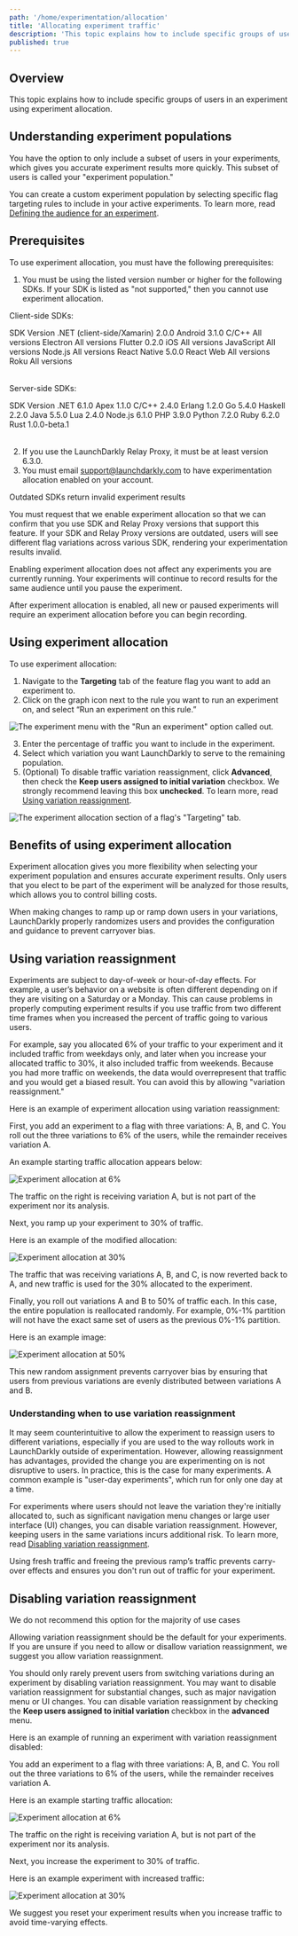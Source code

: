 ```yaml
---
path: '/home/experimentation/allocation'
title: 'Allocating experiment traffic'
description: 'This topic explains how to include specific groups of users in an experiment using experiment allocation.'
published: true
---
```


## Overview

This topic explains how to include specific groups of users in an experiment using experiment allocation.

## Understanding experiment populations

You have the option to only include a subset of users in your experiments, which gives you accurate experiment results more quickly. This subset of users is called your "experiment population."

You can create a custom experiment population by selecting specific flag targeting rules to include in your active experiments. To learn more, read [Defining the audience for an experiment](/home/experimentation/create#defining-the-audience-for-an-experiment).

## Prerequisites

To use experiment allocation, you must have the following prerequisites:

1. You must be using the listed version number or higher for the following SDKs. If your SDK is listed as "not supported," then you cannot use experiment allocation.

Client-side SDKs:

<Table>
  <TableHeader>
    <TableHeadCell>SDK</TableHeadCell>
    <TableHeadCell>Version</TableHeadCell>
  </TableHeader>
  <TableBody>
    <TableRow>
      <TableCell>.NET (client-side/Xamarin)</TableCell>
      <TableCell>2.0.0</TableCell>
    </TableRow>
    <TableRow>
      <TableCell>Android</TableCell>
      <TableCell>3.1.0</TableCell>
    </TableRow>
    <TableRow>
      <TableCell>C/C++</TableCell>
      <TableCell>All versions</TableCell>
    </TableRow>
    <TableRow>
      <TableCell>Electron</TableCell>
      <TableCell>All versions</TableCell>
    </TableRow>
    <TableRow>
      <TableCell>Flutter</TableCell>
      <TableCell>0.2.0</TableCell>
    </TableRow>
    <TableRow>
      <TableCell>iOS</TableCell>
      <TableCell>All versions</TableCell>
    </TableRow>
    <TableRow>
      <TableCell>JavaScript</TableCell>
      <TableCell>All versions</TableCell>
    </TableRow>
    <TableRow>
      <TableCell>Node.js</TableCell>
      <TableCell>All versions</TableCell>
    </TableRow>
    <TableRow>
      <TableCell>React Native</TableCell>
      <TableCell>5.0.0</TableCell>
    </TableRow>
    <TableRow>
      <TableCell>React Web</TableCell>
      <TableCell>All versions</TableCell>
    </TableRow>
    <TableRow>
      <TableCell>Roku</TableCell>
      <TableCell>All versions</TableCell>
    </TableRow>
</TableBody>
</Table>

Server-side SDKs:

<Table>
  <TableHeader>
    <TableHeadCell>SDK</TableHeadCell>
    <TableHeadCell>Version</TableHeadCell>
  </TableHeader>
  <TableBody>
  <TableRow>
    <TableCell>.NET</TableCell>
    <TableCell>6.1.0</TableCell>
  </TableRow>
  <TableRow>
    <TableCell>Apex</TableCell>
    <TableCell>1.1.0</TableCell>
  </TableRow>
  <TableRow>
    <TableCell>C/C++</TableCell>
    <TableCell>2.4.0</TableCell>
  </TableRow>
  <TableRow>
    <TableCell>Erlang</TableCell>
    <TableCell>1.2.0</TableCell>
  </TableRow>
  <TableRow>
    <TableCell>Go</TableCell>
    <TableCell>5.4.0</TableCell>
  </TableRow>
  <TableRow>
    <TableCell>Haskell</TableCell>
    <TableCell>2.2.0</TableCell>
  </TableRow>
  <TableRow>
    <TableCell>Java</TableCell>
    <TableCell>5.5.0</TableCell>
  </TableRow>
  <TableRow>
    <TableCell>Lua</TableCell>
    <TableCell>2.4.0</TableCell>
  </TableRow>
  <TableRow>
    <TableCell>Node.js</TableCell>
    <TableCell>6.1.0</TableCell>
  </TableRow>
  <TableRow>
    <TableCell>PHP</TableCell>
    <TableCell>3.9.0</TableCell>
  </TableRow>
  <TableRow>
    <TableCell>Python</TableCell>
    <TableCell>7.2.0</TableCell>
  </TableRow>
  <TableRow>
    <TableCell>Ruby</TableCell>
    <TableCell>6.2.0</TableCell>
  </TableRow>
  <TableRow>
    <TableCell>Rust</TableCell>
    <TableCell>1.0.0-beta.1</TableCell>
  </TableRow>
</TableBody>
</Table>

2. If you use the LaunchDarkly Relay Proxy, it must be at least version 6.3.0.
3. You must email support@launchdarkly.com to have experimentation allocation enabled on your account.

<Callout intent="alert">
<CalloutTitle>Outdated SDKs return invalid experiment results</CalloutTitle>
<CalloutDescription>

You must request that we enable experiment allocation so that we can confirm that you use SDK and Relay Proxy versions that support this feature. If your SDK and Relay Proxy versions are outdated, users will see different flag variations across various SDK, rendering your experimentation results invalid.

</CalloutDescription>
</Callout>

Enabling experiment allocation does not affect any experiments you are currently running. Your experiments will continue to record results for the same audience until you pause the experiment.

After experiment allocation is enabled, all new or paused experiments will require an experiment allocation before you can begin recording.

## Using experiment allocation

To use experiment allocation:
1. Navigate to the **Targeting** tab of the feature flag you want to add an experiment to.
2. Click on the graph icon next to the rule you want to run an experiment on, and select “Run an experiment on this rule.”

![The experiment menu with the "Run an experiment" option called out.](experiment-run-experiment-callout.png)

3. Enter the percentage of traffic you want to include in the experiment.
4. Select which variation you want LaunchDarkly to serve to the remaining population.
5. (Optional) To disable traffic variation reassignment, click **Advanced**, then check the **Keep users assigned to initial variation** checkbox. We strongly recommend leaving this box **unchecked**. To learn more, read [Using variation reassignment](#using-variation-reassignment).

![The experiment allocation section of a flag's "Targeting" tab.](experiment-allocation.png)

## Benefits of using experiment allocation

Experiment allocation gives you more flexibility when selecting your experiment population and ensures accurate experiment results. Only users that you elect to be part of the experiment will be analyzed for those results, which allows you to control billing costs.

When making changes to ramp up or ramp down users in your variations, LaunchDarkly properly randomizes users and provides the configuration and guidance to prevent carryover bias.

## Using variation reassignment

Experiments are subject to day-of-week or hour-of-day effects. For example, a user’s behavior on a website is often different depending on if they are visiting on a Saturday or a Monday. This can cause problems in properly computing experiment results if you use traffic from two different time frames when you increased the percent of traffic going to various users.

For example, say you allocated 6% of your traffic to your experiment and it included traffic from weekdays only, and later when you increase your allocated traffic to 30%, it also included traffic from weekends. Because you had more traffic on weekends, the data would overrepresent that traffic and you would get a biased result. You can avoid this by allowing "variation reassignment."

Here is an example of experiment allocation using variation reassignment:

First, you add an experiment to a flag with three variations: A, B, and C. You roll out the three variations to 6% of the users, while the remainder receives variation A.

An example starting traffic allocation appears below:

![Experiment allocation at 6%](experiment-allocation-six-percent.png)

The traffic on the right is receiving variation A, but is not part of the experiment nor its analysis.

Next, you ramp up your experiment to 30% of traffic.

Here is an example of the modified allocation:

![Experiment allocation at 30%](experiment-allocation-thirty-percent.png)

The traffic that was receiving variations A, B, and C, is now reverted back to A, and new traffic is used for the 30% allocated to the experiment.

Finally, you roll out variations A and B to 50% of traffic each. In this case, the entire population is reallocated randomly. For example, 0%-1% partition will not have the exact same set of users as the previous 0%-1% partition.

Here is an example image:

![Experiment allocation at 50%](experiment-allocation-fifty-percent.png)

This new random assignment prevents carryover bias by ensuring that users from previous variations are evenly distributed between variations A and B.

### Understanding when to use variation reassignment

It may seem counterintuitive to allow the experiment to reassign users to different variations, especially if you are used to the way rollouts work in LaunchDarkly outside of experimentation. However, allowing reassignment has advantages, provided the change you are experimenting on is not disruptive to users. In practice, this is the case for many experiments. A common example is "user-day experiments", which run for only one day at a time.

For experiments where users should not leave the variation they're initially allocated to, such as significant navigation menu changes or large user interface (UI) changes, you can disable variation reassignment. However, keeping users in the same variations incurs additional risk. To learn more, read [Disabling variation reassignment](#disabling-variation-reassignment).

Using fresh traffic and freeing the previous ramp’s traffic prevents carry-over effects and ensures you don't run out of traffic for your experiment.

## Disabling variation reassignment

<Callout intent="alert">
<CalloutTitle>We do not recommend this option for the majority of use cases</CalloutTitle>
<CalloutDescription>

Allowing variation reassignment should be the default for your experiments. If you are unsure if you need to allow or disallow variation reassignment, we suggest you allow variation reassignment.

</CalloutDescription>
</Callout>

You should only rarely prevent users from switching variations during an experiment by disabling variation reassignment. You may want to disable variation reassignment for substantial changes, such as major navigation menu or UI changes. You can disable variation reassignment by checking the **Keep users assigned to initial variation** checkbox in the **advanced** menu.

Here is an example of running an experiment with variation reassignment disabled:

You add an experiment to a flag with three variations: A, B, and C. You roll out the three variations to 6% of the users, while the remainder receives variation A.

Here is an example starting traffic allocation:

![Experiment allocation at 6%](experiment-allocation-six-percent.png)

The traffic on the right is receiving variation A, but is not part of the experiment nor its analysis.

Next, you increase the experiment to 30% of traffic.

Here is an example experiment with increased traffic:

![Experiment allocation at 30%](experiment-allocation-thirty-percent-no-reshuffle.png)

We suggest you reset your experiment results when you increase traffic to avoid time-varying effects.
